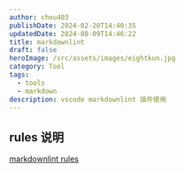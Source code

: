 ```yaml
---
author: chou403
publishDate: 2024-02-20T14:40:35
updatedDate: 2024-08-09T14:46:22
title: markdownlint
draft: false
heroImage: /src/assets/images/eightkun.jpg
category: Tool
tags:
  - tools
  - markdown
description: vscode markdownlint 插件使用
---
```


## rules 说明

[markdownlint rules](https://github.com/DavidAnson/markdownlint/blob/main/doc/Rules.md)
